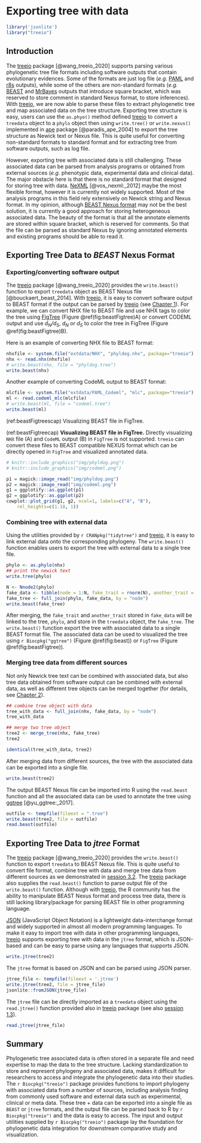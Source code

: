 # Exporting tree with data {#chapter3}


```r
library('jsonlite')
library("treeio")
```

## Introduction

The [treeio](https://bioconductor.org/packages/treeio/) package [@wang_treeio_2020] supports parsing various phylogenetic tree file formats including software outputs that contain evolutionary evidences. Some of the formats are just log file
(*e.g.* [PAML](http://abacus.gene.ucl.ac.uk/software/paml.html)
and [r8s](http://ginger.ucdavis.edu/r8s) outputs), while some of the others are
non-standard formats (*e.g.* [BEAST](http://beast2.org/)
and [MrBayes](http://nbisweden.github.io/MrBayes/) outputs that introduce square
bracket, which was reserved to store comment in standard Nexus format, to store
inferences). With [treeio](https://bioconductor.org/packages/treeio/), we are
now able to parse these files to extract phylogenetic tree and map associated
data on the tree structure. Exporting tree structure is easy, users can use
the `as.phyo()` method defined [treeio](https://bioconductor.org/packages/treeio/) to
convert a `treedata` object to a `phylo` object then using `write.tree()` or
`write.nexus()` implemented
in [ape](https://cran.r-project.org/web/packages/ape/index.html) package
[@paradis_ape_2004] to export the tree structure as Newick text or Nexus file.
This is quite useful for converting non-standard formats to standard format and
for extracting tree from software outputs, such as log file.


However, exporting tree with associated data is still challenging. These
associated data can be parsed from analysis programs or obtained from external
sources (*e.g.* phenotypic data, experimental data and clinical data). The major
obstacle here is that there is no standard format that designed for storing
tree with data. [NeXML](http://www.nexml.org/) [@vos_nexml:_2012] maybe the most
flexible format, however it is currently not widely supported. Most of the
analysis programs in this field rely extensively on Newick string and Nexus
format. In my opinion, although [BEAST Nexus
format](http://beast.community/nexus_metacomments) may not be the best solution,
it is currently a good approach for storing heterogeneous associated data. The
beauty of the format is that all the annotate elements are stored within square
bracket, which is reserved for comments. So that the file can be parsed as
standard Nexus by ignoring annotated elements and existing programs should be
able to read it.

## Exporting Tree Data to *BEAST* Nexus Format


### Exporting/converting software output

The [treeio](https://bioconductor.org/packages/treeio/) package [@wang_treeio_2020] provides the `write.beast()` function to export `treedata` object as BEAST Nexus file [@bouckaert_beast_2014].
With [treeio](https://bioconductor.org/packages/treeio/), it is easy to convert
software output to BEAST format if the output can be parsed
by [treeio](https://bioconductor.org/packages/treeio/) (see [Chapter 1](#chapter1)). For example, we can
convert NHX file to BEAST file and use NHX tags to color the tree using
[FigTree](http://beast.community/figtree) (Figure \@ref(fig:beastFigtree)A) or convert CODEML output and use
*d~N~/d~S~*, *d~N~* or *d~S~* to color the tree in FigTree (Figure \@ref(fig:beastFigtree)B).

Here is an example of converting NHX file to BEAST format:

```r
nhxfile <- system.file("extdata/NHX", "phyldog.nhx", package="treeio")
nhx <- read.nhx(nhxfile)
# write.beast(nhx, file = "phyldog.tree")
write.beast(nhx)
```




Another example of converting CodeML output to BEAST format:

```r
mlcfile <- system.file("extdata/PAML_Codeml", "mlc", package="treeio")
ml <- read.codeml_mlc(mlcfile)
# write.beast(ml, file = "codeml.tree")
write.beast(ml)
```


(ref:beastFigtreescap) Visualizing BEAST file in FigTree.

(ref:beastFigtreecap) **Visualizing BEAST file in FigTree.** Directly visualizing `NHX` file (A) and `CodeML` output (B) in `FigTree` is not supported. `treeio` can convert these files to BEAST compatible NEXUS format which can be directly opened in `FigTree` and visualized annotated data.

```r
# knitr::include_graphics("img/phyldog.png")
# knitr::include_graphics("img/codeml.png")

p1 = magick::image_read("img/phyldog.png")
p2 = magick::image_read("img/codeml.png")
g1 = ggplotify::as.ggplot(p1)
g2 = ggplotify::as.ggplot(p2)
cowplot::plot_grid(g1, g2, ncol=1, labels=c("A", "B"), 
    rel_heights=c(1.18, 1))
```


### Combining tree with external data

Using the utilities provided
by `r CRANpkg("tidytree")` and [treeio](https://bioconductor.org/packages/treeio/), it is easy to link
external data onto the corresponding phylogeny. The `write.beast()` function enables users to export the tree with external data to a single tree file.

```r
phylo <- as.phylo(nhx)
## print the newick text
write.tree(phylo)

N <- Nnode2(phylo)
fake_data <- tibble(node = 1:N, fake_trait = rnorm(N), another_trait = runif(N))
fake_tree <- full_join(phylo, fake_data, by = "node")
write.beast(fake_tree)
```

After merging, the `fake_trait` and `another_trait` stored in `fake_data` will be linked to the tree, `phylo`, and store in the `treedata` object, the `fake_tree`. The `write.beast()` function export the tree with associated data to a single BEAST format file. The associated data can be used to visualized the tree using `r Biocpkg("ggtree")` (Figure \@ref(fig:beast)) or `FigTree` (Figure \@ref(fig:beastFigtree)).


### Merging tree data from different sources

Not only Newick tree text can be combined with associated data, but also tree
data obtained from software output can be combined with external data, as well
as different tree objects can be merged together (for details, see [Chapter 2](#chapter2)).


```r
## combine tree object with data
tree_with_data <- full_join(nhx, fake_data, by = "node")
tree_with_data

## merge two tree object
tree2 <- merge_tree(nhx, fake_tree)
tree2

identical(tree_with_data, tree2)
```

After merging data from different sources, the tree with the associated data can
be exported into a single file.

```r
write.beast(tree2)
```

The output BEAST Nexus file can be imported into R using the `read.beast`
function and all the associated data can be used to annotate the tree
using [ggtree](https://bioconductor.org/packages/ggtree/) [@yu_ggtree:_2017].


```r
outfile <- tempfile(fileext = ".tree")
write.beast(tree2, file = outfile)
read.beast(outfile)
```

## Exporting Tree Data to *jtree* Format {#write-jtree}

The [treeio](https://bioconductor.org/packages/treeio/) package [@wang_treeio_2020] provides the
`write.beast()` function to export `treedata` to BEAST Nexus file. This is quite useful
to convert file format, combine tree with data and merge tree data from
different sources as we demonstrated in
[session 3.2](#exporting-tree-data-to-beast-nexus-format).
The [treeio](https://bioconductor.org/packages/treeio/) package also supplies
the `read.beast()` function to parse output file of the `write.beast()` function. Although
with [treeio](https://bioconductor.org/packages/treeio/), the R community has the ability to
manipulate BEAST Nexus format and process tree data, there is still lacking
library/package for parsing BEAST file in other programming language. 

[JSON](https://www.json.org/) (JavaScript Object Notation) is a lightweight data-interchange format and
widely supported in almost all modern programming languages. To make it easy
to import tree with data in other programming
languages, [treeio](https://bioconductor.org/packages/treeio/) supports
exporting tree with data in the `jtree` format, which is JSON-based and can be easy to parse using any languages that supports JSON.

```r
write.jtree(tree2)
```

The `jtree` format is based on JSON and can be parsed using JSON parser.

```r
jtree_file <- tempfile(fileext = '.jtree')
write.jtree(tree2, file = jtree_file)
jsonlite::fromJSON(jtree_file)
```


The `jtree` file can be directly imported as a `treedata` object using
the `read.jtree()` function provided also
in [treeio](https://bioconductor.org/packages/treeio/) package (see also [session 1.3](#jtree)).

```r
read.jtree(jtree_file)
```

## Summary {#summary3}

Phylogenetic tree associated data is often stored in a separate file and need expertise to map the data to the tree structure. Lacking standardization to store and represent phylogeny and associated data, makes it difficult for researchers to access and integrate the phylogenetic data into their studies. The `r Biocpkg("treeio")` package provides functions to import phylogeny with associated data from a number of sources, including analysis finding from commonly used software and external data such as experimental, clinical or meta data. These tree + data can be exported into a single file as `BEAST` or `jtree` formats, and the output file can be parsed back to R by `r Biocpkg("treeio")` and the data is easy to access. The input and output utilities supplied by `r Biocpkg("treeio")` package lay the foundation for phylogenetic data integration for downstream comparative study and visualization. 
